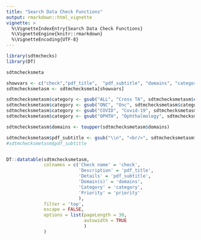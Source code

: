 ```yaml
---
title: "Search Data Check Functions"
output: rmarkdown::html_vignette
vignette: >
  %\VignetteIndexEntry{Search Data Check Functions}
  %\VignetteEngine{knitr::rmarkdown}
  %\VignetteEncoding{UTF-8}
---
```




```r

library(sdtmchecks)  
library(DT)  

sdtmchecksmeta

```

```r

showvars <- c("check","pdf_title",  "pdf_subtitle", "domains", "category", "priority")
sdtmchecksmetasm <- sdtmchecksmeta[showvars]

sdtmchecksmetasm$category <- gsub("ALL", "Cross TA", sdtmchecksmetasm$category)
sdtmchecksmetasm$category <- gsub("ONC", "Onc", sdtmchecksmetasm$category)
sdtmchecksmetasm$category <- gsub("COVID", "Covid-19", sdtmchecksmetasm$category)
sdtmchecksmetasm$category <- gsub("OPHTH", "Ophthalmology", sdtmchecksmetasm$category)

sdtmchecksmetasm$domains <- toupper(sdtmchecksmetasm$domains)

sdtmchecksmetasm$pdf_subtitle <- gsub("\\n", "<br/>", sdtmchecksmetasm$pdf_subtitle)
#sdtmchecksmetasm$pdf_subtitle


DT::datatable(sdtmchecksmetasm, 
              colnames = c('Check name' = 'check',
                           'Description' = 'pdf_title',
                           'Details' = 'pdf_subtitle',
                           'Domain(s)' = 'domains',
                           'Category' = 'category',
                           'Priority' = 'priority'
                           ),
              filter = 'top', 
              escape = FALSE,
              options = list(pageLength = 30, 
                             autowidth = TRUE
                             )
              )

```

